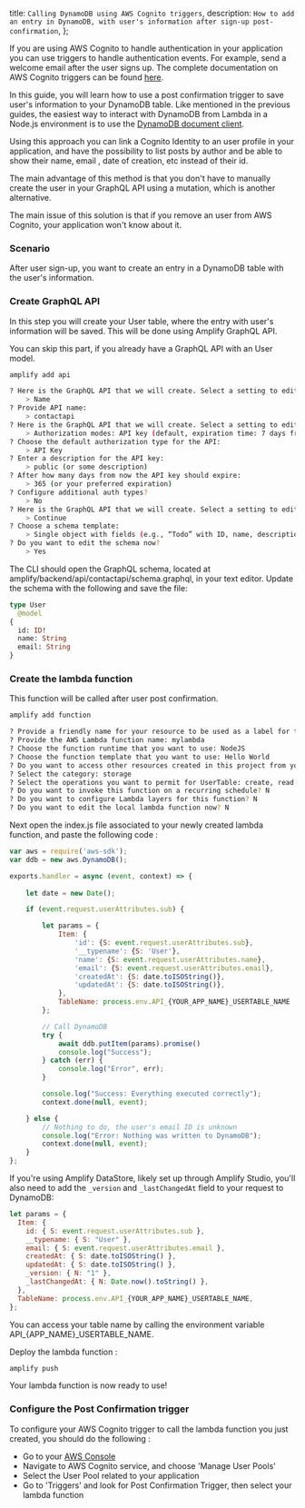   title: `Calling DynamoDB using AWS Cognito triggers`,
  description: `How to add an entry in DynamoDB, with user's information after sign-up post-confirmation`,
};

If you are using AWS Cognito to handle authentication in your application you can use triggers to handle authentication 
events. For example, send a welcome email after the user signs up. The complete documentation on AWS Cognito triggers can be found [here](https://docs.aws.amazon.com/cognito/latest/developerguide/cognito-user-identity-pools-working-with-aws-lambda-triggers.html).

In this guide, you will learn how to use a post confirmation trigger to save user's information to your DynamoDB table.
Like mentioned in the previous guides, the easiest way to interact with DynamoDB from Lambda in a Node.js environment is 
to use the [DynamoDB document client](https://docs.aws.amazon.com/AWSJavaScriptSDK/latest/AWS/DynamoDB/DocumentClient.html).

Using this approach you can link a Cognito Identity to an user profile in your application, and have the possibility to list posts by author and be able to show their name, email 
, date of creation, etc instead of their id.

The main advantage of this method is that you don't have to manually create the user in your GraphQL API using a mutation, which is another alternative.

The main issue of this solution is that if you remove an user from AWS Cognito, your application won't know about it.

### Scenario

After user sign-up, you want to create an entry in a DynamoDB table with the user's information.

### Create GraphQL API

In this step you will create your User table, where the entry with user's information will be saved. This will be done using Amplify GraphQL API.

You can skip this part, if you already have a GraphQL API with an User model.

```sh
amplify add api

? Here is the GraphQL API that we will create. Select a setting to edit or continue:
    > Name
? Provide API name:
    > contactapi
? Here is the GraphQL API that we will create. Select a setting to edit or continue:
    > Authorization modes: API key (default, expiration time: 7 days from now)
? Choose the default authorization type for the API:
    > API Key
? Enter a description for the API key:
    > public (or some description)
? After how many days from now the API key should expire:
    > 365 (or your preferred expiration)
? Configure additional auth types?
    > No
? Here is the GraphQL API that we will create. Select a setting to edit or continue:
    > Continue
? Choose a schema template:
    > Single object with fields (e.g., “Todo” with ID, name, description)
? Do you want to edit the schema now?
    > Yes
```

The CLI should open the GraphQL schema, located at amplify/backend/api/contactapi/schema.graphql, in your text editor. Update the schema with the following and save the file:

```graphql
type User
  @model
{
  id: ID!
  name: String
  email: String
}
```

### Create the lambda function

This function will be called after user post confirmation.

```sh
amplify add function

? Provide a friendly name for your resource to be used as a label for this category in the project: mylambda
? Provide the AWS Lambda function name: mylambda
? Choose the function runtime that you want to use: NodeJS
? Choose the function template that you want to use: Hello World
? Do you want to access other resources created in this project from your Lambda function? Y
? Select the category: storage
? Select the operations you want to permit for UserTable: create, read, update, delete
? Do you want to invoke this function on a recurring schedule? N
? Do you want to configure Lambda layers for this function? N
? Do you want to edit the local lambda function now? N
```

Next open the index.js file associated to your newly created lambda function, and paste the following code : 

```js
var aws = require('aws-sdk');
var ddb = new aws.DynamoDB();

exports.handler = async (event, context) => {
    
    let date = new Date();

    if (event.request.userAttributes.sub) {

        let params = {
            Item: {
                'id': {S: event.request.userAttributes.sub},
                '__typename': {S: 'User'},
                'name': {S: event.request.userAttributes.name},
                'email': {S: event.request.userAttributes.email},
                'createdAt': {S: date.toISOString()},
                'updatedAt': {S: date.toISOString()},
            },
            TableName: process.env.API_{YOUR_APP_NAME}_USERTABLE_NAME
        };

        // Call DynamoDB
        try {
            await ddb.putItem(params).promise()
            console.log("Success");
        } catch (err) {
            console.log("Error", err);
        }

        console.log("Success: Everything executed correctly");
        context.done(null, event);

    } else {
        // Nothing to do, the user's email ID is unknown
        console.log("Error: Nothing was written to DynamoDB");
        context.done(null, event);
    }
};
```

<Callout>

If you're using Amplify DataStore, likely set up through Amplify Studio, you'll also need to add the `_version` and `_lastChangedAt` field to your request to DynamoDB:

```js
let params = {
  Item: {
    id: { S: event.request.userAttributes.sub },
    __typename: { S: "User" },
    email: { S: event.request.userAttributes.email },
    createdAt: { S: date.toISOString() },
    updatedAt: { S: date.toISOString() },
    _version: { N: "1" },
    _lastChangedAt: { N: Date.now().toString() },
  },
  TableName: process.env.API_{YOUR_APP_NAME}_USERTABLE_NAME,
};
```
  
<Callout />

You can access your table name by calling the environment variable API_{APP_NAME}_USERTABLE_NAME.

Deploy the lambda function :

```sh
amplify push
```

Your lambda function is now ready to use!

### Configure the Post Confirmation trigger

To configure your AWS Cognito trigger to call the lambda function you just created, you should do the following :

- Go to your [AWS Console](https://console.aws.amazon.com/console/home)
- Navigate to AWS Cognito service, and choose 'Manage User Pools'
- Select the User Pool related to your application
- Go to 'Triggers' and look for Post Confirmation Trigger, then select your lambda function
